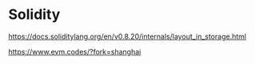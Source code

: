 # Solidity



https://docs.soliditylang.org/en/v0.8.20/internals/layout_in_storage.html

https://www.evm.codes/?fork=shanghai
